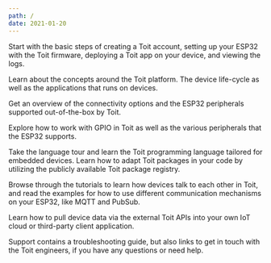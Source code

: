 ```yaml
---
path: /
date: 2021-01-20
---
```


<Title>Documentation</Title>

<Boxes>
<Box title="Quick start guide" to="/getstarted">

Start with the basic steps of creating a Toit account, setting up your ESP32 with
the Toit firmware, deploying a Toit app on your device, and viewing the logs.

</Box>
<Box title="Platform" to="/platform">

Learn about the concepts around the Toit platform. The device life-cycle as well as the applications that runs on devices.

</Box>
<Box title="Firmware" to="/firmware">

Get an overview of the connectivity options and the ESP32 peripherals supported out-of-the-box by Toit.

</Box>
<Box title="Peripherals" to="/peripherals">

Explore how to work with GPIO in Toit as well as the various peripherals that the ESP32 supports.

</Box>
<Box title="Language" to="/language">

Take the language tour and learn the Toit programming language tailored for embedded devices.
Learn how to adapt Toit packages in your code by utilizing the publicly available Toit package registry.

</Box>
<Box title="Tutorials" to="/tutorials">

Browse through the tutorials to learn how devices talk to each other in Toit,
and read the examples for how to use different communication mechanisms on your ESP32, like MQTT and PubSub.

</Box>
<Box title="Cloud APIs" to="/apis">

Learn how to pull device data via the external Toit APIs into your own IoT cloud or third-party client application.

</Box>
<Box title="Support" to="/support">

Support contains a troubleshooting guide, but also links to get in touch with the Toit engineers, if you have any questions or need help.

</Box>
</Boxes>
